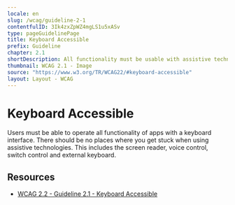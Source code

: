 ```yaml
---
locale: en
slug: /wcag/guideline-2-1
contentfulID: 3Ik4zxZpWZ4mgLS1u5xASv
type: pageGuidelinePage
title: Keyboard Accessible
prefix: Guideline
chapter: 2.1
shortDescription: All functionality must be usable with assistive technologies.
thumbnail: WCAG 2.1 - Image
source: "https://www.w3.org/TR/WCAG22/#keyboard-accessible"
layout: Layout - WCAG
---
```


# Keyboard Accessible

Users must be able to operate all functionality of apps with a keyboard interface. There should be no places where you get stuck when using assistive technologies. This includes the screen reader, voice control, switch control and external keyboard.

## Resources

- [WCAG 2.2 - Guideline 2.1 - Keyboard Accessible](https://www.w3.org/TR/WCAG22/#keyboard-accessible)
